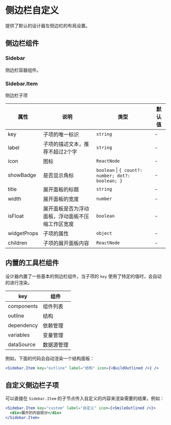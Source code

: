 # 侧边栏自定义

提供了默认的设计器左侧边栏的布局设置。

## 侧边栏组件

### Sidebar

侧边栏容器组件。

### Sidebar.Item

侧边栏子项

| 属性        | 说明                                             | 类型                                              | 默认值 |
| ----------- | ------------------------------------------------ | ------------------------------------------------- | ------ |
| key         | 子项的唯一标识                                   | `string`                                          | -      |
| label       | 子项的描述文本，推荐不超过2个字                  | `string`                                          | -      |
| icon        | 图标                                             | `ReactNode`                                       | -      |
| showBadge   | 是否显示角标                                     | `boolean` \| `{ count?: number; dot?: boolean; }` | -      |
| title       | 展开面板的标题                                   | `string`                                          | -      |
| width       | 展开面板的宽度                                   | `number`                                          | -      |
| isFloat     | 展开面板是否为浮动面板，浮动面板不压缩工作区宽度 | `boolean`                                         | -      |
| widgetProps | 子项的属性                                       | `object`                                          | -      |
| children    | 子项的展开面板内容                               | `ReactNode`                                       | -      |

## 内置的工具栏组件

设计器内置了一些基本的侧边栏组件，当子项的 `key` 使用了特定的值时，会自动的进行渲染。

| key        | 组件       |
| ---------- | ---------- |
| components | 组件列表   |
| outline    | 结构       |
| dependency | 依赖管理   |
| variables  | 变量管理   |
| dataSource | 数据源管理 |

例如，下面的代码会自动渲染一个结构面板：

```jsx
<Sidebar.Item key="outline" label="结构" icon={<BuildOutlined />} />
```

## 自定义侧边栏子项

可以直接在 `Sidebar.Item` 的子节点传入自定义的内容来渲染需要的结果，例如：

```jsx
<Sidebar.Item key="custom" label="自定义" icon={<SmileOutlined />}>
  <div>展开的内容部分</div>
</Sidebar.Item>
```
